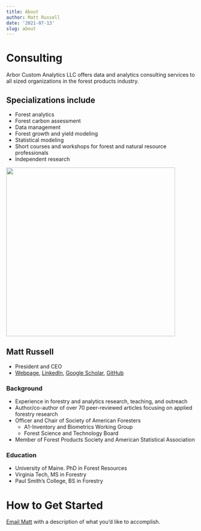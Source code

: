 ```yaml
---
title: About
author: Matt Russell
date: '2021-07-13'
slug: about
---
```


# Consulting
Arbor Custom Analytics LLC offers data and analytics consulting services to all sized organizations in the forest products industry.

## Specializations include
* Forest analytics
* Forest carbon assessment 
* Data management 
* Forest growth and yield modeling
* Statistical modeling
* Short courses and workshops for forest and natural resource professionals
* Independent research 
  
  
<left>
![](/IMG_4135-min-500.png){width=450px}

## Matt Russell
* President and CEO
* [Webpage](https://mbrussell.org/), [LinkedIn](https://www.linkedin.com/in/matthew-russell-70a94824/), [Google Scholar](https://scholar.google.com/citations?user=4OO83OcAAAAJ&hl=en&authuser=2), [GitHub](https://github.com/mbrussell) 

### Background
* Experience in forestry and analytics research, teaching, and outreach
* Author/co-author of over 70 peer-reviewed articles focusing on applied forestry research
* Officer and Chair of Society of American Foresters
  + A1-Inventory and Biometrics Working Group 
  + Forest Science and Technology Board
* Member of Forest Products Society and American Statistical Association     

### Education
* University of Maine. PhD in Forest Resources
* Virginia Tech, MS in Forestry 
* Paul Smith's College, BS in Forestry

# How to Get Started
[Email Matt](mailto:matt@arbor-analytics.com) with a description of what you’d like to accomplish. 

